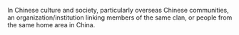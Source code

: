 In Chinese culture and society, particularly overseas Chinese communities, an organization/institution linking members of the same clan, or people from the same home area in China.
{{rfc}}